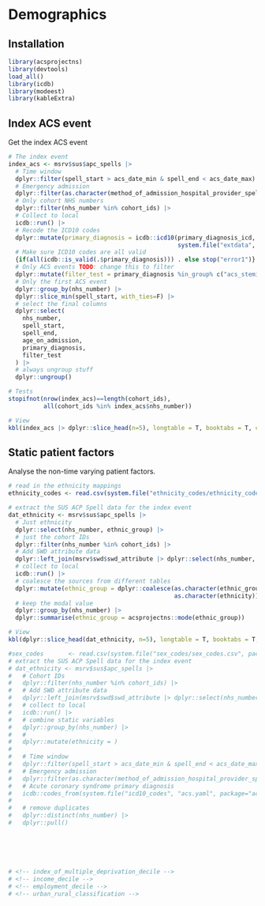 # Demographics

## Installation
```r
library(acsprojectns)
library(devtools)
load_all()
library(icdb)
library(modeest)
library(kableExtra)
```

## Index ACS event
Get the index ACS event
```r
# The index event
index_acs <- msrv$sus$apc_spells |>
  # Time window
  dplyr::filter(spell_start > acs_date_min & spell_end < acs_date_max) |>
  # Emergency admission
  dplyr::filter(as.character(method_of_admission_hospital_provider_spell) %in% !!adm_method$admission_method_code) |>
  # Only cohort NHS numbers
  dplyr::filter(nhs_number %in% cohort_ids) |>
  # Collect to local
  icdb::run() |>
  # Recode the ICD10 codes
  dplyr::mutate(primary_diagnosis = icdb::icd10(primary_diagnosis_icd, 
                                                system.file("extdata", "icd10/icd10_example.yaml", package="icdb"))) %>% 
  # Make sure ICD10 codes are all valid
  {if(all(icdb::is_valid(.$primary_diagnosis))) . else stop("error1")} |>
  # Only ACS events TODO: change this to filter
  dplyr::mutate(filter_test = primary_diagnosis %in_group% c("acs_stemi", "acs_nstemi", "acs_unstable_angina")) |>
  # Only the first ACS event
  dplyr::group_by(nhs_number) |>
  dplyr::slice_min(spell_start, with_ties=F) |>
  # select the final columns 
  dplyr::select(
    nhs_number, 
    spell_start, 
    spell_end, 
    age_on_admission,
    primary_diagnosis,
    filter_test
  ) |>
  # always ungroup stuff
  dplyr::ungroup()

# Tests
stopifnot(nrow(index_acs)==length(cohort_ids),
          all(cohort_ids %in% index_acs$nhs_number))

# View
kbl(index_acs |> dplyr::slice_head(n=5), longtable = T, booktabs = T, caption = "Index ACS event")
```


## Static patient factors
Analyse the non-time varying patient factors.
```r
# read in the ethnicity mappings
ethnicity_codes <- read.csv(system.file("ethnicity_codes/ethnicity_codes.csv", package = "acsprojectns"))

# extract the SUS ACP Spell data for the index event
dat_ethnicity <- msrv$sus$apc_spells |>
  # Just ethnicity
  dplyr::select(nhs_number, ethnic_group) |>
  # just the cohort IDs
  dplyr::filter(nhs_number %in% cohort_ids) |>
  # Add SWD attribute data
  dplyr::left_join(msrv$swd$swd_attribute |> dplyr::select(nhs_number, ethnicity), by="nhs_number") |>
  # collect to local
  icdb::run() |>
  # coalesce the sources from different tables
  dplyr::mutate(ethnic_group = dplyr::coalesce(as.character(ethnic_group),
                                               as.character(ethnicity))) |>
  # keep the modal value
  dplyr::group_by(nhs_number) |>
  dplyr::summarise(ethnic_group = acsprojectns::mode(ethnic_group))

# View 
kbl(dplyr::slice_head(dat_ethnicity, n=5), longtable = T, booktabs = T, caption = "Ethnicity data")
```

```r
#sex_codes       <- read.csv(system.file("sex_codes/sex_codes.csv", package = "acsprojectns"))
# extract the SUS ACP Spell data for the index event
# dat_ethnicity <- msrv$sus$apc_spells |>
#   # Cohort IDs
#   dplyr::filter(nhs_number %in% cohort_ids) |>
#   # Add SWD attribute data
#   dplyr::left_join(msrv$swd$swd_attribute |> dplyr::select(nhs_number, ethnicity), by="nhs_number") |>
#   # collect to local
#   icdb::run() |>
#   # combine static variables
#   dplyr::group_by(nhs_number) |>
#   # 
#   dplyr::mutate(ethnicity = )
#   
#   # Time window
#   dplyr::filter(spell_start > acs_date_min & spell_end < acs_date_max) |>
#   # Emergency admission
#   dplyr::filter(as.character(method_of_admission_hospital_provider_spell) %in% !!adm_method$admission_method_code) |>
#   # Acute coronary syndrome primary diagnosis
#   icdb::codes_from(system.file("icd10_codes", "acs.yaml", package="acsprojectns"), primary_diagnosis_icd) |>
# 
#   # remove duplicates
#   dplyr::distinct(nhs_number) |> 
#   dplyr::pull()






# <!-- index_of_multiple_deprivation_decile -->
# <!-- income_decile -->
# <!-- employment_decile -->
# <!-- urban_rural_classification -->
```






